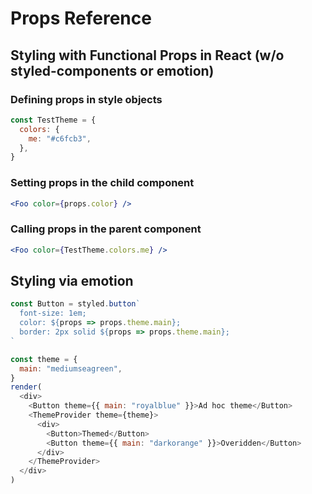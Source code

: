 # Props Reference

## Styling with Functional Props in React (w/o styled-components or emotion)

### Defining props in style objects

```jsx
const TestTheme = {
  colors: {
    me: "#c6fcb3",
  },
}
```

### Setting props in the child component

```jsx
<Foo color={props.color} />
```

### Calling props in the parent component

```jsx
<Foo color={TestTheme.colors.me} />
```

## Styling via emotion

```javascript
const Button = styled.button`
  font-size: 1em;
  color: ${props => props.theme.main};
  border: 2px solid ${props => props.theme.main};
`

const theme = {
  main: "mediumseagreen",
}
render(
  <div>
    <Button theme={{ main: "royalblue" }}>Ad hoc theme</Button>
    <ThemeProvider theme={theme}>
      <div>
        <Button>Themed</Button>
        <Button theme={{ main: "darkorange" }}>Overidden</Button>
      </div>
    </ThemeProvider>
  </div>
)
```

